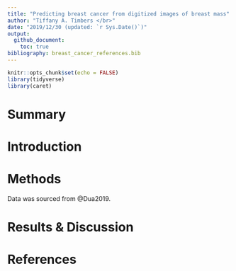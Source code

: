 ```yaml
---
title: "Predicting breast cancer from digitized images of breast mass"
author: "Tiffany A. Timbers </br>"
date: "2019/12/30 (updated: `r Sys.Date()`)"
output: 
  github_document:
    toc: true
bibliography: breast_cancer_references.bib
---
```


```r
knitr::opts_chunk$set(echo = FALSE)
library(tidyverse)
library(caret)
```

# Summary

# Introduction

# Methods

Data was sourced from @Dua2019.

# Results & Discussion

# References

